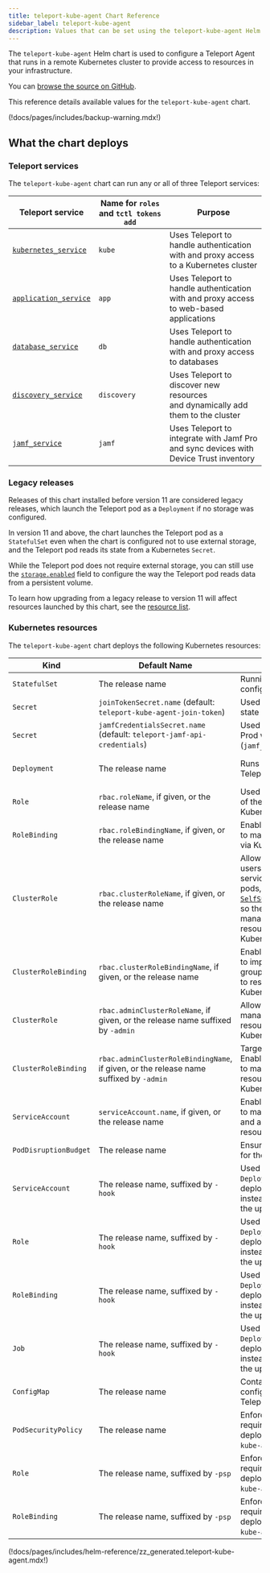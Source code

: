 ```yaml
---
title: teleport-kube-agent Chart Reference
sidebar_label: teleport-kube-agent
description: Values that can be set using the teleport-kube-agent Helm chart
---
```


The `teleport-kube-agent` Helm chart is used to configure a Teleport Agent that
runs in a remote Kubernetes cluster to provide access to resources in your
infrastructure.

You can [browse the source on
GitHub](https://github.com/gravitational/teleport/tree/branch/v(=teleport.major_version=)/examples/chart/teleport-kube-agent).

This reference details available values for the `teleport-kube-agent` chart.

(!docs/pages/includes/backup-warning.mdx!)

## What the chart deploys

### Teleport services

The `teleport-kube-agent` chart can run any or all of three Teleport services:

| Teleport service                                                          | Name for `roles` and `tctl tokens add` | Purpose                                                                                      |
|---------------------------------------------------------------------------|----------------------------------------|----------------------------------------------------------------------------------------------|
| [`kubernetes_service`](../../enroll-resources/kubernetes-access/introduction.mdx)          | `kube`                                 | Uses Teleport to handle authentication<br/> with and proxy access to a Kubernetes cluster    |
| [`application_service`](../../enroll-resources/application-access/guides/guides.mdx)              | `app`                                  | Uses Teleport to handle authentication<br/> with and proxy access to web-based applications  |
| [`database_service`](../../enroll-resources/database-access/guides/guides.mdx)                    | `db`                                   | Uses Teleport to handle authentication<br/> with and proxy access to databases               |
| [`discovery_service`](../../enroll-resources/auto-discovery/auto-discovery.mdx)              | `discovery`                            | Uses Teleport to discover new resources<br/> and dynamically add them to the cluster         |
| [`jamf_service`](../../identity-governance/device-trust/jamf-integration.mdx) | `jamf`                                 | Uses Teleport to integrate with Jamf Pro<br/> and sync devices with Device Trust inventory   |

### Legacy releases

Releases of this chart installed before version 11 are considered legacy
releases, which launch the Teleport pod as a `Deployment` if no storage was
configured.

In version 11 and above, the chart launches the Teleport pod as a `StatefulSet`
even when the chart is configured not to use external storage, and the Teleport pod
reads its state from a Kubernetes `Secret`.

While the Teleport pod does not require external storage, you can still use the
[`storage.enabled`](#storageenabled) field to configure the way the Teleport pod
reads data from a persistent volume.

To learn how upgrading from a legacy release to version 11 will affect
resources launched by this chart, see the [resource
list](#kubernetes-resources).

### Kubernetes resources

The `teleport-kube-agent` chart deploys the following Kubernetes resources:

| Kind                  | Default Name                                                                           | Description                                                                                                                                                                                                                                                                                                 | When Deployed                                                                                                     |
|-----------------------|----------------------------------------------------------------------------------------|-------------------------------------------------------------------------------------------------------------------------------------------------------------------------------------------------------------------------------------------------------------------------------------------------------------|-------------------------------------------------------------------------------------------------------------------|
| `StatefulSet`         | The release name                                                                       | Running a user-configured Teleport pod.                                                                                                                                                                                                                                                                     | Always.                                                                                                           |
| `Secret`              | `joinTokenSecret.name` (default: `teleport-kube-agent-join-token`)                     | Used for managing the state of the Teleport pod.                                                                                                                                                                                                                                                            | `joinTokenSecret.secret` is `true`.                                                                               |
| `Secret`              | `jamfCredentialsSecret.name` (default: `teleport-jamf-api-credentials`)                | Used for integrating Jamf Prod with Teleport (`jamf_service`).                                                                                                                                                                                                                                              | `jamfCredentialsSecret.create` is `true`                                                                          |
| `Deployment`          | The release name                                                                       | Runs a user-configured Teleport pod.                                                                                                                                                                                                                                                                        | `storage.enabled` is `false` and the chart is being upgraded. Fresh installs will deploy a `StatefulSet` instead. |
| `Role`                | `rbac.roleName`, if given, or the release name                                         | Used to manage the state of the Teleport pod via Kubernetes secrets.                                                                                                                                                                                                                                        | Always.                                                                                                           |
| `RoleBinding`         | `rbac.roleBindingName`, if given, or the release name                                  | Enables the Teleport pod to manage it's own state via Kubernetes secrets.                                                                                                                                                                                                                                   | Always.                                                                                                           |
| `ClusterRole`         | `rbac.clusterRoleName`, if given, or the release name                                  | Allows impersonating users, groups, and service accounts, getting pods, and creating [`SelfSubjectAccessReview`s](https://kubernetes.io/docs/reference/kubernetes-api/authorization-resources/self-subject-access-review-v1/) so the Teleport pod can manage access to resources in its Kubernetes cluster. | Always.                                                                                                           |
| `ClusterRoleBinding`  | `rbac.clusterRoleBindingName`, if given, or the release name                           | Enables the Teleport pod to impersonate users, groups to manage access to resources in the Kubernetes cluster.                                                                                                                                                                                              | Always.                                                                                                           |
| `ClusterRole`         | `rbac.adminClusterRoleName`, if given, or the release name suffixed by `-admin`        | Allows full access to manage access to resources in its Kubernetes cluster.                                                                                                                                                                                                                                 | Always.                                                                                                           |
| `ClusterRoleBinding`  | `rbac.adminClusterRoleBindingName`, if given, or the release name suffixed by `-admin` | Target of impersonation. Enables the Teleport pod to manage access to resources in the Kubernetes cluster.                                                                                                                                                                                                  | Always.                                                                                                           |
| `ServiceAccount`      | `serviceAccount.name`, if given, or the release name                                   | Enables the Teleport pod to manage it's own state and access to Kubernetes resources.                                                                                                                                                                                                                       | `serviceAccount.create` is `true`                                                                                 |
| `PodDisruptionBudget` | The release name                                                                       | Ensure high availability for the Teleport pod.                                                                                                                                                                                                                                                              | `highAvailability.podDisruptionBudget.enabled` is `true`.                                                         |
| `ServiceAccount`      | The release name, suffixed by `-hook`                                                  | Used to delete legacy `Deployment`s in order to deploy a `StatefulSet` instead. Removed once the upgrade is complete.                                                                                                                                                                                       | If the `teleport-kube-agent` release contains a legacy `Deployment` resource.                                     |
| `Role`                | The release name, suffixed by `-hook`                                                  | Used to delete legacy `Deployment`s in order to deploy a `StatefulSet` instead. Removed once the upgrade is complete.                                                                                                                                                                                       | If the `teleport-kube-agent` release contains a legacy `Deployment` resource.                                     |
| `RoleBinding`         | The release name, suffixed by `-hook`                                                  | Used to delete legacy `Deployment`s in order to deploy a `StatefulSet` instead. Removed once the upgrade is complete.                                                                                                                                                                                       | If the `teleport-kube-agent` release contains a legacy `Deployment` resource.                                     |
| `Job`                 | The release name, suffixed by `-hook`                                                  | Used to delete legacy `Deployment`s in order to deploy a `StatefulSet` instead. Removed once the upgrade is complete.                                                                                                                                                                                       | If the `teleport-kube-agent` release contains a legacy `Deployment` resource.                                     |
| `ConfigMap`           | The release name                                                                       | Contains the configuration for the Teleport pod.                                                                                                                                                                                                                                                            | Always.                                                                                                           |
| `PodSecurityPolicy`   | The release name                                                                       | Enforces security requirements for pods deployed by `teleport-kube-agent`.                                                                                                                                                                                                                                  | `podSecurityPolicy.enabled` is `true` and the Kubernetes cluster version is < 1.23.                               |
| `Role`                | The release name, suffixed by `-psp`                                                   | Enforces security requirements for pods deployed by `teleport-kube-agent`.                                                                                                                                                                                                                                  | `podSecurityPolicy.enabled` is `true` and the Kubernetes cluster version is < 1.23.                               |
| `RoleBinding`         | The release name, suffixed by `-psp`                                                   | Enforces security requirements for pods deployed by `teleport-kube-agent`.                                                                                                                                                                                                                                  | `podSecurityPolicy.enabled` is `true` and the Kubernetes cluster version is < 1.23.                               |

(!docs/pages/includes/helm-reference/zz_generated.teleport-kube-agent.mdx!)
